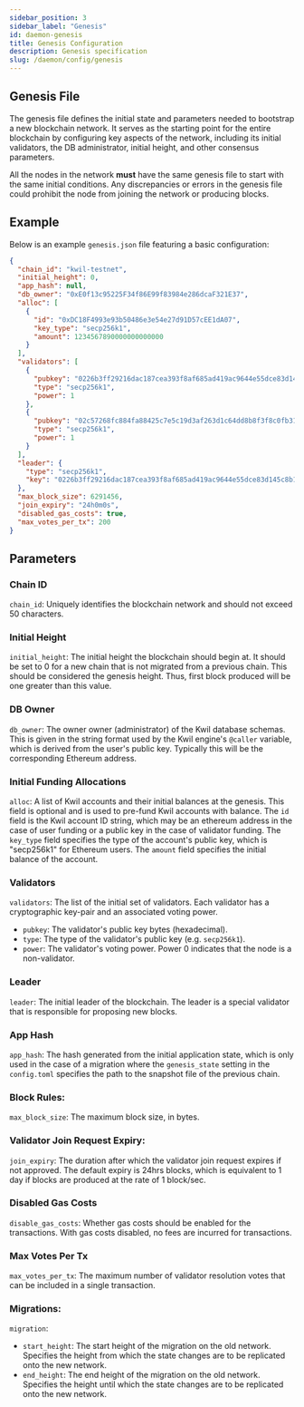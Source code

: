 ```yaml
---
sidebar_position: 3
sidebar_label: "Genesis"
id: daemon-genesis
title: Genesis Configuration
description: Genesis specification
slug: /daemon/config/genesis
---
```


## Genesis File

The genesis file defines the initial state and parameters needed to bootstrap a
new blockchain network. It serves as the starting point for the entire
blockchain by configuring key aspects of the network, including its initial
validators, the DB administrator, initial height, and other consensus
parameters.

All the nodes in the network **must** have the same genesis file to start with
the same initial conditions. Any discrepancies or errors in the genesis file
could prohibit the node from joining the network or producing blocks.

## Example

Below is an example `genesis.json` file featuring a basic configuration:

```json title="example genesis.json file"
{
  "chain_id": "kwil-testnet",
  "initial_height": 0,
  "app_hash": null,
  "db_owner": "0xE0f13c95225F34f86E99f83984e286dcaF321E37",
  "alloc": [
    {
      "id": "0xDC18F4993e93b50486e3e54e27d91D57cEE1dA07",
      "key_type": "secp256k1",
      "amount": 1234567890000000000000
    }
  ],
  "validators": [
    {
      "pubkey": "0226b3ff29216dac187cea393f8af685ad419ac9644e55dce83d145c8b1af213bd",
      "type": "secp256k1",
      "power": 1
    },
    {
      "pubkey": "02c57268fc884fa88425c7e5c19d3af263d1c64dd8b8f3f8c0fb31bb622d1fdab8",
      "type": "secp256k1",
      "power": 1
    }
  ],
  "leader": {
    "type": "secp256k1",
    "key": "0226b3ff29216dac187cea393f8af685ad419ac9644e55dce83d145c8b1af213bd"
  },
  "max_block_size": 6291456,
  "join_expiry": "24h0m0s",
  "disabled_gas_costs": true,
  "max_votes_per_tx": 200
}
```

## Parameters

### Chain ID

`chain_id`: Uniquely identifies the blockchain network and should not exceed 50 characters.

### Initial Height

`initial_height`: The initial height the blockchain should begin at. It should be set to 0 for a new chain that is not migrated from a previous chain. This should be considered the genesis height. Thus, first block produced will be one greater than this value.

### DB Owner

`db_owner`: The owner owner (administrator) of the Kwil database schemas. This is given in the string format used by the Kwil engine's `@caller` variable, which is derived from the user's public key. Typically this will be the corresponding Ethereum address.

### Initial Funding Allocations

`alloc`: A list of Kwil accounts and their initial balances at the genesis. This field is optional and is used to pre-fund Kwil accounts with balance. The `id` field is the Kwil account ID string, which may be an ethereum address in the case of user funding or a public key in the case of validator funding. The `key_type` field specifies the type of the account's public key, which is "secp256k1" for Ethereum users. The `amount` field specifies the initial balance of the account.

### Validators

`validators`: The list of the initial set of validators. Each validator has a cryptographic key-pair and an associated voting power.
  - `pubkey`: The validator's public key bytes (hexadecimal).
  - `type`: The type of the validator's public key (e.g. `secp256k1`).
  - `power`: The validator's voting power. Power 0 indicates that the node is a non-validator.

### Leader

`leader`: The initial leader of the blockchain. The leader is a special validator that is responsible for proposing new blocks.

### App Hash

`app_hash`: The hash generated from the initial application state, which is only used in the case of a migration where the `genesis_state` setting in the `config.toml` specifies the path to the snapshot file of the previous chain.

### Block Rules:

`max_block_size`: The maximum block size, in bytes.

### Validator Join Request Expiry:

`join_expiry`: The duration after which the validator join request expires if not approved. The default expiry is 24hrs blocks, which is equivalent to 1 day if blocks are produced at the rate of 1 block/sec.

### Disabled Gas Costs

`disable_gas_costs`:  Whether gas costs should be enabled for the transactions. With gas costs disabled, no fees are incurred for transactions.

### Max Votes Per Tx

`max_votes_per_tx`: The maximum number of validator resolution votes that can be included in a single transaction.

### Migrations:

`migration`:
  - `start_height`: The start height of the migration on the old network. Specifies the height from which the state changes are to be replicated onto the new network.
  - `end_height`: The end height of the migration on the old network. Specifies the height until which the state changes are to be replicated onto the new network.
